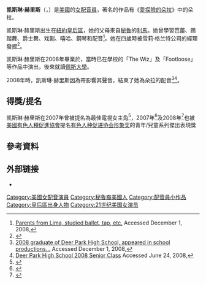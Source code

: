 {{Infobox entertainer
| name = 凱斯琳·赫里斯
| type = 配音員
| image = 
| imagesize = 
| caption = 
| birthname = 
| englishname = Kathleen Herles
| nickname = 
| othername = 
| nationality = {{USA}}<br>{{PER}}
| hometown = {{PER}}[[利馬省|利馬省]][[利馬|利馬]]
| birthdate = {{birth date and age|1990|11|13}}
| birthplace = {{USA}}[[紐約州|紐約州]][[紐約|紐約]][[皇后區|皇后區]]
| deathdate = 
| deathplace = 
| occupation = [[配音員|配音員]]
| language = [[英語|英語]]
| education = [[佩斯大學|佩斯大學]]
| almamater = 鹿公園高中
| debutwork = 
| famousworks = 朵拉《[[愛探險的朵拉|愛探險的朵拉]]》
| yearactive = 1994至2008年
| label = 
| agentcompany = 
| website = 
| IMDb = 1141558
}}
'''凯斯琳·赫里斯'''（{{lang-en|'''Kathleen Herles'''}}，{{bd|1990年|11月13日|}}）是[[美國|美國]]的[[女|女]][[配音員|配音員]]，著名的作品有《[[愛探險的朵拉|愛探險的朵拉]]》中的朵拉。

凯斯琳·赫里斯出生在[[紐約|紐約]][[皇后區|皇后區]]，她的父母來自[[秘魯|秘魯]]的[[利馬|利馬]]。她曾學習芭蕾、踢踏舞、爵士舞、戏剧、嘻哈、鋼琴和配音<ref>[http://newsday.p2ionline.com/LIItHappened/popup/index.aspx?webstoryid=15716291 Parents from Lima, studied ballet, tap, etc.] {{Wayback|url=http://newsday.p2ionline.com/LIItHappened/popup/index.aspx?webstoryid=15716291 |date=20090211142909 }} Accessed December 1, 2008,</ref>。她在四歲時被雪莉·格兰特公司的經理發掘<ref>{{Cite web |url=http://blogs.voices.com/voxdaily/2009/03/kathleen_herles_original_voice.html |title=存档副本 |accessdate=2015-03-21 |archive-date=2015-03-18 |archive-url=https://web.archive.org/web/20150318065048/http://blogs.voices.com/voxdaily/2009/03/kathleen_herles_original_voice.html |dead-url=no }}</ref>。

凯斯琳·赫里斯在2008年畢業於{{link-en|鹿公園高中|Deer Park High School (New York)}}，當時已在學校的「The Wiz」及「Footloose」等作品中演出，後來就讀[[佩斯大學|佩斯大學]]。

2008年時，凯斯琳·赫里斯因為帶{{link-en|固定器 (牙齒)|Retainer_(orthodontics)|固定器}}影響其聲音，結束了她為朵拉的配音<ref>[http://newsday.p2ionline.com/LIItHappened/popup/index.aspx?webstoryid=15716291 2008 graduate of Deer Park High School, appeared in school productions...] {{Wayback|url=http://newsday.p2ionline.com/LIItHappened/popup/index.aspx?webstoryid=15716291 |date=20090211142909 }} Accessed December 1, 2008,</ref><ref>[http://longisland.newsday.com/schools/seniors.php?id=773075 Deer Park High School 2008 Senior Class] {{Wayback|url=http://longisland.newsday.com/schools/seniors.php?id=773075 |date=20080626194314 }} Accessed June 24, 2008,</ref>。

==得獎/提名==
凯斯琳·赫里斯在2007年曾被{{link-en|Imagen獎|Imagen Award}}提名為最佳電視女主角<ref>{{Cite web |url=http://www.buddytv.com/articles/ugly-betty/ugly-betty-tops-22nd-annual-im-9134.aspx |title=存档副本 |access-date=2015-03-21 |archive-url=https://web.archive.org/web/20150402161647/http://www.buddytv.com/articles/ugly-betty/ugly-betty-tops-22nd-annual-im-9134.aspx |archive-date=2015-04-02 |dead-url=yes }}</ref>，2007年<ref>{{cite web |url=http://www.lipstickalley.com/f15/2008-naacp-image-awards-nominees-114684/ |title=存档副本 |accessdate=2012-08-28 |deadurl=yes |archiveurl=https://web.archive.org/web/20150402163912/http://www.lipstickalley.com/f15/2008-naacp-image-awards-nominees-114684/ |archivedate=2015-04-02 }}</ref>及2008年<ref>{{cite web |url=http://voices.yahoo.com/39th-naacp-image-awards-show-2008-906733.html |title=存档副本 |accessdate=2012-08-28 |deadurl=yes |archiveurl=https://web.archive.org/web/20140729003717/http://voices.yahoo.com/39th-naacp-image-awards-show-2008-906733.html |archivedate=2014-07-29 }}</ref>也被[[美國有色人種促進協會|美國有色人種促進協會]]提名[[有色人种促进协会形象奖|有色人种促进协会形象奖]]的青年/兒童系列傑出表現獎

==參考資料==
{{reflist}}

==外部链接==
* {{IMDb name|1141558}}

{{Authority control}}

{{DEFAULTSORT:Herles, Kathleen}}
[[Category:美國女配音演員|Category:美國女配音演員]]
[[Category:秘魯裔美國人|Category:秘魯裔美國人]]
[[Category:配音員小作品|Category:配音員小作品]]
[[Category:皇后區出身人物|Category:皇后區出身人物]]
[[Category:21世纪美国女演员|Category:21世纪美国女演员]]